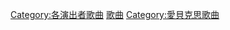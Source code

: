 {{DEFAULTSORT:Amuro Namie}}
[[Category:各演出者歌曲|Category:各演出者歌曲]]
[[Category:安室奈美惠|歌曲]]
[[Category:愛貝克思歌曲|Category:愛貝克思歌曲]]
